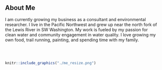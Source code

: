 <br>
<br>

## About Me


I am currently growing my business as a consultant and environmental researcher. I live in the Pacific Northwest and grew up near the north fork of the Lewis River in SW Washington. My work is fueled by my passion for clean water and community engagement in water quality. I love growing my own food, trail running, painting, and spending time with my family.

<br>
<br>

```r
knitr::include_graphics("./me_resize.png")
```
  